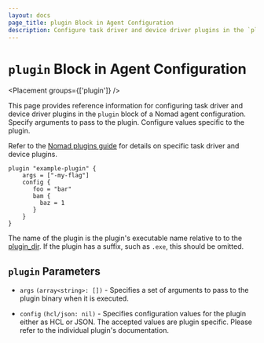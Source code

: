 ```yaml
---
layout: docs
page_title: plugin Block in Agent Configuration
description: Configure task driver and device driver plugins in the `plugin` block of a Nomad agent configuration. Specify arguments to pass to the plugin. Configure values specific to the plugin.
---
```


# `plugin` Block in Agent Configuration

<Placement groups={['plugin']} />

This page provides reference information for configuring task driver and device
driver plugins in the `plugin` block of a Nomad agent configuration. Specify
arguments to pass to the plugin. Configure values specific to the plugin.

Refer to the [Nomad plugins guide](/nomad/plugins) for details on specific task
driver and device plugins.

```hcl
plugin "example-plugin" {
    args = ["-my-flag"]
    config {
       foo = "bar"
       bam {
         baz = 1
       }
    }
}
```

The name of the plugin is the plugin's executable name relative to to the
[plugin_dir](/nomad/docs/configuration#plugin_dir). If the plugin has a
suffix, such as `.exe`, this should be omitted.

## `plugin` Parameters

- `args` `(array<string>: [])` - Specifies a set of arguments to pass to the
  plugin binary when it is executed.

- `config` `(hcl/json: nil)` - Specifies configuration values for the plugin
  either as HCL or JSON. The accepted values are plugin specific. Please refer
  to the individual plugin's documentation.
